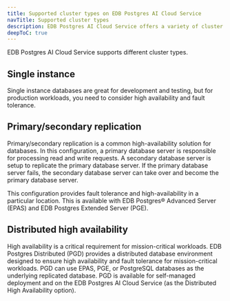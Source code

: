 ```yaml
---
title: Supported cluster types on EDB Postgres AI Cloud Service
navTitle: Supported cluster types
description: EDB Postgres AI Cloud Service offers a variety of cluster types for EDB Postgres databases for high availability and fault tolerance.
deepToC: true
---
```


EDB Postgres AI Cloud Service supports different cluster types.

## Single instance

Single instance databases are great for development and testing, but for
production workloads, you need to consider high availability and fault
tolerance.

## Primary/secondary replication

Primary/secondary replication is a common high-availability solution for
databases. In this configuration, a primary database server is responsible for
processing read and write requests. A secondary database server is setup to
replicate the primary database server. If the primary database server fails, the
secondary database server can take over and become the primary database server. 

This configuration provides fault tolerance and high-availability in a
particular location. This is available with EDB Postgres® Advanced Server (EPAS)
and EDB Postgres Extended Server (PGE). 


## Distributed high availability

High availability is a critical requirement for mission-critical workloads. EDB
Postgres Distributed (PGD) provides a distributed database environment designed
to ensure high availability and fault tolerance for mission-critical workloads.
PGD can use EPAS, PGE, or PostgreSQL databases as the underlying replicated
database. PGD is available for self-managed deployment and on the EDB Postgres
AI Cloud Service (as the Distributed High Availability option).